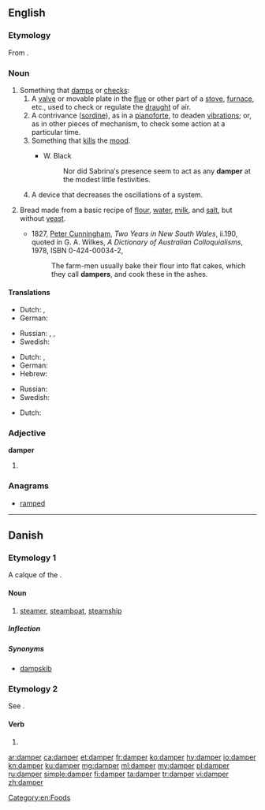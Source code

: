 ==English==
{{wikipedia|dab=Damper}}
===Etymology===
From {{suffix|damp|er|lang=en}}.

===Noun===
{{en-noun}}

# Something that [[damp]]s or [[check]]s:
## A [[valve]] or movable plate in the [[flue]] or other part of a [[stove]], [[furnace]], etc., used to check or regulate the [[draught]] of air.
## A contrivance ([[sordine]]), as in a [[pianoforte]], to deaden [[vibration]]s; or, as in other pieces of mechanism, to check some action at a particular time.
## Something that [[kill]]s the [[mood]].
##* {{rfdate}} W. Black
##*: Nor did Sabrina′s presence seem to act as any '''damper''' at the modest little festivities.
## A device that decreases the oscillations of a system.
# {{context|chiefly|Australia|lang=en}} Bread made from a basic recipe of [[flour]], [[water]], [[milk]], and [[salt]], but without [[yeast]].
#: {{rfquotek|Rudyard Kipling, ''His Gift''}}
#* 1827, [[w:Peter Cunningham|Peter Cunningham]], ''Two Years in New South Wales'', ii.190, quoted in G. A. Wilkes, ''A Dictionary of Australian Colloquialisms'', 1978, ISBN 0-424-00034-2,
#*: The farm-men usually bake their flour into flat cakes, which they call '''dampers''', and cook these in the ashes.

====Translations====
{{trans-top|valve or movable plate used to regulate flow of air}}
* Dutch: {{t+|nl|dampkap|f}}, {{t+|nl|afzuigkap|f}}
* German: {{t|de|Luftklappe|f}}
{{trans-mid}}
* Russian: {{t|ru|регулятор тяги|m|tr=reguljátor tjági|sc=Cyrl}}, {{t|ru|дымовая заслонка|f|tr=dymovája zaslónka|sc=Cyrl}}, {{t+|ru|вьюшка|f|tr=vʹjúška|sc=Cyrl}}
* Swedish: {{t+|sv|spjäll|n}}
{{trans-bottom}}
{{trans-top|contrivance to deaden vibrations}}
* Dutch: , {{t+|nl|demper|m}}
* German: {{t+|de|Dämpfer|m}}
* Hebrew: {{t|he|מרסן|m|tr=merasén|sc=Hebr}}
{{trans-mid}}
* Russian: {{t+|ru|демпфер|f|tr=dɛ́mpfer|sc=Cyrl}}
* Swedish: {{t+|sv|dämpare}}
{{trans-bottom}}
{{trans-top|thing that kills the mood}}
* Dutch: {{t|nl|domper|m}}
{{trans-mid}}
{{trans-bottom}}

===Adjective===
'''damper'''

# {{en-comparative of|damp}}

===Anagrams===
* [[ramped#English|ramped]]

[[Category:en:Foods]]

----

==Danish==

===Etymology 1===
A calque of the {{etyl|en|da}} {{term|steamer|lang=en}}.

====Noun====
{{da-noun|en|e}}

# [[steamer]], [[steamboat]], [[steamship]]

=====Inflection=====
{{da-noun-infl|en|e|ne}}

=====Synonyms=====
* [[dampskib]]

===Etymology 2===
See {{l|da|dampe}}.

====Verb====
{{head|da|verb form}}

# {{present tense of|dampe|lang=da}}

[[ar:damper]]
[[ca:damper]]
[[et:damper]]
[[fr:damper]]
[[ko:damper]]
[[hy:damper]]
[[io:damper]]
[[kn:damper]]
[[ku:damper]]
[[mg:damper]]
[[ml:damper]]
[[my:damper]]
[[pl:damper]]
[[ru:damper]]
[[simple:damper]]
[[fi:damper]]
[[ta:damper]]
[[tr:damper]]
[[vi:damper]]
[[zh:damper]]